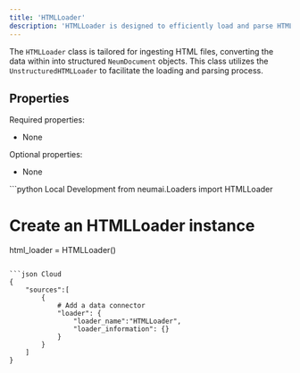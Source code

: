 ```yaml
---
title: 'HTMLLoader'
description: 'HTMLLoader is designed to efficiently load and parse HTML files into NeumDocument objects for further processing within the Neum Ai ecosystem.'
---
```


The `HTMLLoader` class is tailored for ingesting HTML files, converting the data within into structured `NeumDocument` objects. This class utilizes the `UnstructuredHTMLLoader` to facilitate the loading and parsing process.

## Properties

Required properties:
- None

Optional properties:
- None

<CodeGroup>
```python Local Development
from neumai.Loaders import HTMLLoader

# Create an HTMLLoader instance
html_loader = HTMLLoader()
```

```json Cloud
{
    "sources":[
        {   
            # Add a data connector
            "loader": {
                "loader_name":"HTMLLoader",
                "loader_information": {}
            }
        }
    ]
}
```
</CodeGroup>